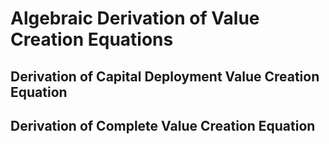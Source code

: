 # Algebraic Derivation of Value Creation Equations

## Derivation of Capital Deployment Value Creation Equation
\begin{align}
\nonumber E[R^I] &> E[R^0] \\
\nonumber r_c \times (C - P^{I}) - E[X_{ret}] - P^{I} &> r_c \times C_{w}^{0} + r_f \times C_{x}^{0} - E[X] \\
\nonumber r_c \times C - r_c \times P^{I} - E[X_{ret}] - P^{I} &>  r_c \times C_{w}^{0} + r_f \times C_{x}^{0} - E[X]\\
\nonumber -r_c \times P^{I} - P^{I} &> r_c \times C_{w}^{0} + r_f \times C_{x}^{0} - E[X] + E[X_ret] - r_c \times C \\
\nonumber -P^{I} \times (1 + R_c) &> r_c \times C_{w}^{0} + r_f \times C_{x}^{0} - (E[X] - E[X_ret]) - r_c \times C \\
\nonumber -P^{I} \times (1 + R_c) &> r_c \times C_{w}^{0} + r_f \times C_{x}^{0} - E[X_XS] - r_c \times C \\
\nonumber -r_c \times P^{I} - P^{I} &> r_c \times (C_{w}^{0} - C) + r_f \times C_{x}^{0} + IC\\
\nonumber -P^{I} &> \dfrac{r_c \times (C_{w}^{0} - C) + r_f \times C_{x}^{0} + IC}{r_c}\\
\nonumber -P^{I} &> \dfrac{r_c \times (-C_{x}^{0}) + r_f \times C_{x}^{0}}{1 + r_c}\\
\nonumber -P^{I} &> C_{x}^{0} \times \dfrac{r_f - r_c}{1 + r_c}\\
P^{I} &< C_{x}^{0} \times \dfrac{r_c - r_f}{1 + r_c}
\end{align}

## Derivation of Complete Value Creation Equation

\begin{align}
\nonumber \text{Sharpe Ratio}^I &> \text{Sharpe Ratio}^0\\
\nonumber \dfrac{C\times (r_c-r_f)-P^{I} \times(1 + r_c)}{SD(X_{ret})} &> \dfrac{(C-C_{x}^{0})\times (r_c-r_f)}{SD(X)}\\
\nonumber C\times (r_c-r_f)-P^{I} \times(1 + r_c) &> \dfrac{SD(X_{ret})}{SD(X)} \times (C-C_{x}^{0})\times (r_c-r_f)\\
\nonumber -P^{I} \times(1 + r_c) &> \dfrac{SD(X_{ret})}{SD(X)}\times (C-C_{x}^{0}) \times (r_c-r_f)\\
\nonumber &\mathrel{\phantom{<}} \quad - C \times (r_c-r_f)\\
\nonumber -P^{I} \times(1 + r_c) &> (r_c-r_f) \times \left[\dfrac{SD(X_{ret})}{SD(X)}\times (C-C_{x}^{0}) - C\right]\\
\nonumber P^{I} &< \dfrac{(r_c-r_f)}{(1 + r_c)} \times \left[\dfrac{SD(X_{ret})}{SD(X)}\times (C_{x}^{0}- C) + C\right]\\
\nonumber P^{I} &< \dfrac{(r_c-r_f)}{(1 + r_c)} \times \left[\dfrac{SD(X_{ret})}{SD(X)}\times C_{x}^{0}\right.\\
\nonumber &\mathrel{\phantom{<}}\left. \quad - \dfrac{SD(X_{ret})}{SD(X)}\times C + C\right]\\
\nonumber P^{I} &< \dfrac{(r_c-r_f)}{(1 + r_c)} \times \left[\dfrac{SD(X_{ret})}{SD(X)}\times C_{x}^{0}\right.\\
\nonumber &\mathrel{\phantom{<}} \left. \quad - \dfrac{SD(X_{ret})}{SD(X)}\times C + C_{x}^{0} + C_{w}^{0}\right]\\
\nonumber P^{I} &< \dfrac{(r_c-r_f)}{(1 + r_c)} \times C_{x}^{0} + \dfrac{(r_c-r_f)}{(1 + r_c)} \times \left[\dfrac{SD(X_{ret})}{SD(X)}\times C_{x}^{0}\right.\\
\nonumber &\mathrel{\phantom{<}}\left. \quad - \dfrac{SD(X_{ret})}{SD(X)}\times C + C_{w}^{0}\right]\\
\nonumber P^{I} &< \dfrac{(r_c-r_f)}{(1 + r_c)} \times C_{x}^{0} + \dfrac{(r_c-r_f)}{(1 + r_c)} \times \left[\dfrac{SD(X_{ret})}{SD(X)}\times (C - C_{w}^{0})\right.\\
\nonumber &\mathrel{\phantom{<}}\left. \quad - \dfrac{SD(X_{ret})}{SD(X)}\times C + C_{w}^{0}\right]\\
\nonumber P^{I} &< \dfrac{(r_c-r_f)}{(1 + r_c)} \times C_{x}^{0} + \dfrac{(r_c-r_f)}{(1 + r_c)} \times \left[\dfrac{SD(X_{ret})}{SD(X)}\times (-C_{w}^{0})  + C_{w}^{0}\right]\\
P^{I} &< \dfrac{(r_c-r_f)}{(1 + r_c)} \times C_{x}^{0} + \dfrac{(r_c-r_f)}{(1 + r_c)} \times C_{w}^{0} \times \left[1 - \dfrac{SD(X_{ret})}{SD(X)}\right]
\end{align}
